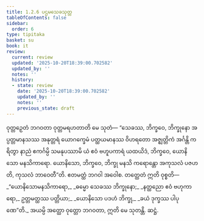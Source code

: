 ```yaml
---
title: 1.2.6 ပဌမသေခသုတ္တ
tableOfContents: false
sidebar:
  order: 6
type: tipitaka
basket: su
book: it
review:
  current: review
  updated: '2025-10-20T18:39:00.702582'
  updated_by: ''
  notes: ''
  history:
  - state: review
    date: '2025-10-20T18:39:00.702582'
    updated_by: ''
    notes: ''
    previous_state: draft
---
```



<DynamicBreadcrumb />


<ReviewStatus review={frontmatter.review} showDetails={true} />

<HypothesisAnnotation frontmatter={frontmatter} />

<Division number="16" book="it" e="ch" v="18" p="201">

<Paragraph number="83" book="it">
ဝုတ္တဉှေတံ ဘဂဝတာ ဝုတ္တမရဟတာတိ မေ သုတံ—
</Paragraph>

<Paragraph number="84" book="it">
“သေခဿ, ဘိက္ခဝေ, ဘိက္ခုနော အပ္ပတ္တမာနသဿ အနုတ္တရံ ယောဂက္ခေမံ ပတ္ထယမာနဿ ဝိဟရတော အဇ္ဈတ္တိကံ အင်္ဂန္တိ ကရိတွာ နာညံ ဧကင်္ဂမ္ပိ သမနုပဿာမိ ယံ ဧဝံ ဗဟူပကာရံ ယထယိဒံ, ဘိက္ခဝေ, ယောနိသော မနသိကာရော. ယောနိသော, ဘိက္ခဝေ, ဘိက္ခု မနသိ ကရောန္တော အကုသလံ ပဇဟတိ, ကုသလံ ဘာဝေတီ”တိ. ဧတမတ္ထံ ဘဂဝါ အဝေါစ. တတ္ထေတံ ဣတိ ဝုစ္စတိ—
</Paragraph>

<Paragraph number="85" type="verses" book="it">
_“ယောနိသောမနသိကာရော,_  
_ဓမ္မော သေခဿ ဘိက္ခုနော;_  
_နတ္ထညော ဧဝံ ဗဟုကာရော,_  
ဥတ္တမတ္ထဿ ပတ္တိယာ;_  
_ယောနိသော ပဒဟံ ဘိက္ခု,_  
_ခယံ ဒုက္ခဿ ပါပုဏေ”တိ._  

</Paragraph>

<Paragraph number="86" book="it">
အယမ္ပိ အတ္ထော ဝုတ္တော ဘဂဝတာ, ဣတိ မေ သုတန္တိ.

</Paragraph>
</Division>

<Paragraph number="87" type="center" book="it">
ဆဋ္ဌံ.
</Paragraph>